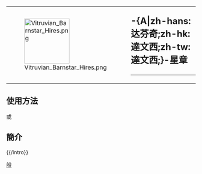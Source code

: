 {| style="border: 1px solid {{{border|gray}}}; background-color: {{{color|#fdffe7}}};"
|rowspan="2" valign="middle" | [[File:Vitruvian Barnstar Hires.png|120px]]
|rowspan="2" |
|style="font-size: x-large; padding: 0; vertical-align: middle; height: 1.1em;" | '''-{A|zh-hans:达芬奇;zh-hk:達文西;zh-tw:達文西;}-星章'''
|-
|style="vertical-align: middle; border-top: 1px solid gray;" | {{{1}}}
|}<noinclude>

==使用方法==
{{tl|The da Vinci Barnstar}} 或 {{tl|達文西星章}}

==簡介==
{{/intro}}

[[Category:維基星章模板|般]]

</noinclude>